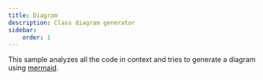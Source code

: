 ```yaml
---
title: Diagram
description: Class diagram generator
sidebar:
    order: 1
---
```



This sample analyzes all the code in context and tries to generate a diagram using [mermaid](https://mermaid.js.org/).

<Code code={source} wrap={true} lang="ts" title="diagram.genai.mts" />